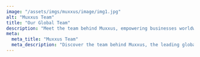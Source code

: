---
image: "/assets/imgs/muxxus/image/img1.jpg"
alt: "Muxxus Team"
title: "Our Global Team"
description: "Meet the team behind Muxxus, empowering businesses worldwide with seamless financial solutions."
meta:
  meta_title: "Muxxus Team"
  meta_description: "Discover the team behind Muxxus, the leading global platform for payments and financial services."
---
